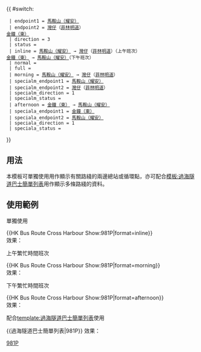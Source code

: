 {{Error|錯誤：此模板已停用。請見[[Template:HK Bus Route Cross Harbour/doc]]。}}{{ #switch: {{{format|}}}
  | endpoint1 = [[耀安巴士總站|馬鞍山（耀安）]]
  | endpoint2 = [[灣仔]]（[[菲林明道]]）<br/>[[金鐘（東）巴士總站|金鐘（東）]]
  | direction = 3
  | status = {{HK Bus Status|P}}
  | inline = [[耀安巴士總站|馬鞍山（耀安）]] → [[灣仔]]（[[菲林明道]]）（上午班次）<br/>[[金鐘（東）巴士總站|金鐘（東）]] → [[耀安巴士總站|馬鞍山（耀安）]]（下午班次）
  | normal =
  | full =
  | morning = [[耀安巴士總站|馬鞍山（耀安）]] → [[灣仔]]（[[菲林明道]]）
  | specialm_endpoint1 = [[耀安巴士總站|馬鞍山（耀安）]]
  | specialm_endpoint2 = [[灣仔]]（[[菲林明道]]）
  | specialm_direction = 1
  | specialm_status = {{HK Bus Status|M}}
  | afternoon = [[金鐘（東）巴士總站|金鐘（東）]] → [[耀安巴士總站|馬鞍山（耀安）]]
  | speciala_endpoint1 = [[金鐘（東）巴士總站|金鐘（東）]]
  | speciala_endpoint2 = [[耀安巴士總站|馬鞍山（耀安）]]
  | speciala_direction = 1
  | speciala_status = {{HK Bus Status|A}}
}}<noinclude>

==用法==
本模板可單獨使用用作顯示有關路綫的兩邊總站或循環點，亦可配合[[模板:過海隧道巴士簡單列表]]用作顯示多條路綫的資料。

==使用範例==
;單獨使用
<nowiki>{{HK Bus Route Cross Harbour Show:981P|format=inline}}</nowiki><br>
效果：{{HK Bus Route Cross Harbour Show:981P|format=inline}}

;上午繁忙時間班次
<nowiki>{{HK Bus Route Cross Harbour Show:981P|format=morning}}</nowiki><br>
效果：{{HK Bus Route Cross Harbour Show:981P|format=morning}}

;下午繁忙時間班次
<nowiki>{{HK Bus Route Cross Harbour Show:981P|format=afternoon}}</nowiki><br>
效果：{{HK Bus Route Cross Harbour Show:981P|format=afternoon}}

;配合[[template:過海隧道巴士簡單列表]]使用
<nowiki>{{過海隧道巴士簡單列表|981P}}</nowiki>
效果：{{過海隧道巴士簡單列表|981P}}
[[Category:過海隧道巴士路線模板|981P]]</noinclude>